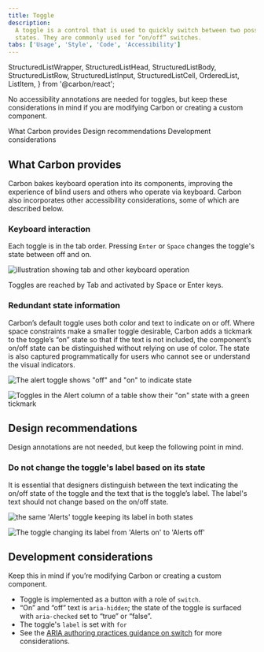 ```yaml
---
title: Toggle
description:
  A toggle is a control that is used to quickly switch between two possible
  states. They are commonly used for “on/off” switches.
tabs: ['Usage', 'Style', 'Code', 'Accessibility']
---
```



  StructuredListWrapper,
  StructuredListHead,
  StructuredListBody,
  StructuredListRow,
  StructuredListInput,
  StructuredListCell,
  OrderedList,
  ListItem,
} from '@carbon/react';

<PageDescription>

No accessibility annotations are needed for toggles, but keep these
considerations in mind if you are modifying Carbon or creating a custom
component.

</PageDescription>

<AnchorLinks>

<AnchorLink>What Carbon provides</AnchorLink>
<AnchorLink>Design recommendations</AnchorLink>
<AnchorLink>Development considerations</AnchorLink>

</AnchorLinks>

<A11yStatusTable components="Toggle" />

## What Carbon provides

Carbon bakes keyboard operation into its components, improving the experience of
blind users and others who operate via keyboard. Carbon also incorporates other
accessibility considerations, some of which are described below.

### Keyboard interaction

Each toggle is in the tab order. Pressing `Enter` or `Space` changes the
toggle's state between off and on.

<Row>
<Column colLg={8}>

![illustration showing tab and other keyboard operation](images/toggle-accessibility-1.png)

<Caption>
  Toggles are reached by Tab and activated by Space or Enter keys.
</Caption>

</Column>
</Row>

### Redundant state information

Carbon’s default toggle uses both color and text to indicate on or off. Where
space constraints make a smaller toggle desirable, Carbon adds a tickmark to the
toggle’s “on” state so that if the text is not included, the component’s on/off
state can be distinguished without relying on use of color. The state is also
captured programmatically for users who cannot see or understand the visual
indicators.

<DoDontRow>
  <DoDont type="do" caption="Do include the on/off text for the toggle's state whenever space permits.">

![The alert toggle shows "off" and "on" to indicate state](images/toggle-accessibility-2-do.png)

  </DoDont>
  <DoDont type="do" caption="Where space is confined, use the tickmark variation in lieu of on/off text.">

![Toggles in the Alert column of a table show their "on" state with a green tickmark](images/toggle-accessibility-3-do.png)

  </DoDont>
</DoDontRow>

## Design recommendations

Design annotations are not needed, but keep the following point in mind.

### Do not change the toggle's label based on its state

It is essential that designers distinguish between the text indicating the
on/off state of the toggle and the text that is the toggle’s label. The label's
text should not change based on the on/off state.

<DoDontRow>
  <DoDont type="do" caption="Do keep the label consistent. Only change the state text between On and Off.">

![the same 'Alerts' toggle keeping its label in both states](images/toggle-accessibility-4-do.png)

  </DoDont>
  <DoDont type="dont" caption="Do not change the label text as a way of indicating the toggle's on/off state.">

![The toggle changing its label from 'Alerts on' to 'Alerts off'](images/toggle-accessibility-4-dont.png)

  </DoDont>
</DoDontRow>

## Development considerations

Keep this in mind if you’re modifying Carbon or creating a custom component.

- Toggle is implemented as a button with a role of `switch`.
- “On” and “off” text is `aria-hidden`; the state of the toggle is surfaced with
  `aria-checked` set to “true” or “false”.
- The toggle's `label` is set with `for`
- See the
  [ARIA authoring practices guidance on switch](https://w3c.github.io/aria-practices/#switch)
  for more considerations.
